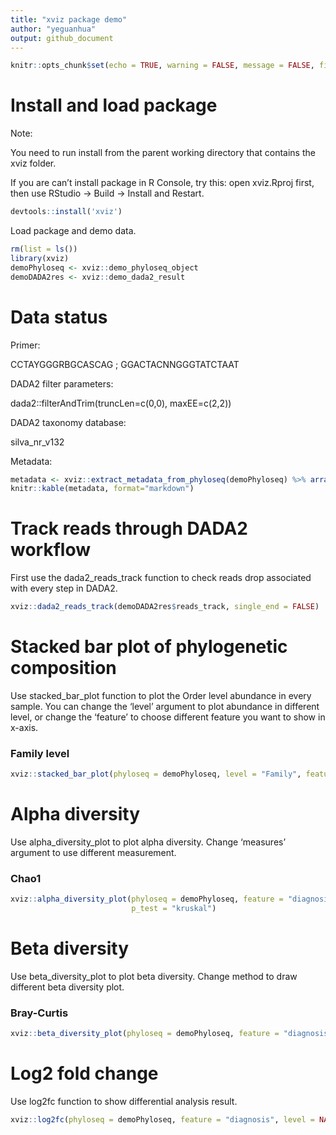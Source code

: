 ```yaml
---
title: "xviz package demo"
author: "yeguanhua"
output: github_document
---
```


```r
knitr::opts_chunk$set(echo = TRUE, warning = FALSE, message = FALSE, fig.width=10, fig.height=6)
```

# Install and load package

Note: 

You need to run install from the parent working directory that contains the xviz folder.

If you are can't install package in R Console, try this: open xviz.Rproj first, then use RStudio → Build → Install and Restart.

```r
devtools::install('xviz')
```

Load package and demo data.

```r
rm(list = ls())
library(xviz)
demoPhyloseq <- xviz::demo_phyloseq_object
demoDADA2res <- xviz::demo_dada2_result
```

# Data status

Primer: 

CCTAYGGGRBGCASCAG ; GGACTACNNGGGTATCTAAT

DADA2 filter parameters: 

dada2::filterAndTrim(truncLen=c(0,0), maxEE=c(2,2))

DADA2 taxonomy database: 

silva_nr_v132

Metadata: 

```r
metadata <- xviz::extract_metadata_from_phyloseq(demoPhyloseq) %>% arrange(diagnosis)
knitr::kable(metadata, format="markdown")
```

# Track reads through DADA2 workflow

First use the dada2_reads_track function to check reads drop associated with every step in DADA2.

```r
xviz::dada2_reads_track(demoDADA2res$reads_track, single_end = FALSE)
```

# Stacked bar plot of phylogenetic composition

Use stacked_bar_plot function to plot the Order level abundance in every sample. You can change the 'level' argument to plot abundance in different level, or change the 'feature' to choose different feature you want to show in x-axis.

### Family level

```r
xviz::stacked_bar_plot(phyloseq = demoPhyloseq, level = "Family", feature = "diagnosis")
```

# Alpha diversity

Use alpha_diversity_plot to plot alpha diversity. Change 'measures' argument to use different measurement.

### Chao1

```r
xviz::alpha_diversity_plot(phyloseq = demoPhyloseq, feature = "diagnosis", measures = "Chao1", 
                           p_test = "kruskal")
```

# Beta diversity

Use beta_diversity_plot to plot beta diversity. Change method to draw different beta diversity plot.

### Bray-Curtis

```r
xviz::beta_diversity_plot(phyloseq = demoPhyloseq, feature = "diagnosis", method = "bray")
```

# Log2 fold change

Use log2fc function to show differential analysis result.

```r
xviz::log2fc(phyloseq = demoPhyloseq, feature = "diagnosis", level = NA, p_value = 0.05)
```
